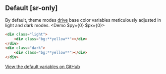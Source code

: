 ## Default [sr-only]
By default, theme modes [drive](/reference/configuration#modedriver) base color variables meticulously adjusted in light and dark modes.
<Demo $py={0} $px={0}>
    <DemoLight>
        <div className="bg:yellow aspect:2/1 size:full|12x r:1x"></div>
    </DemoLight>
    <DemoDark>
        <div className="bg:yellow aspect:2/1 size:full|12x r:1x"></div>
    </DemoDark>
</Demo>
```html
<div class="light">
    <div class="bg:**yellow**"></div>
</div>
<div class="dark">
    <div class="bg:**yellow**"></div>
</div>
```
[View the default variables on GitHub](https://github.com/master-co/css/blob/rc/packages/core/src/config/variables.ts)
